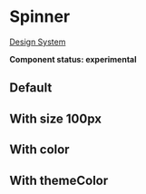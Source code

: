 
<Meta title="UI/Spinner" component={Spinner} />

# Spinner

[Design System](https://designsystem.amsterdam.nl/7awj1hc9f/p/018b4e-progress-indicator)

**Component status: experimental**

## Default

<Canvas>
  <Story name="Default">
    <Spinner />
  </Story>
</Canvas>

## With size 100px

<Canvas>
  <Story name="With size 100px">
    <Spinner size={100} />
  </Story>
</Canvas>

## With color

<Canvas>
  <Story name="With color">
    <Spinner color="#00ff00" />
  </Story>
</Canvas>

## With themeColor

<Canvas>
  <Story name="With themeColor">
    <Spinner color={themeColor('secondary')} />
  </Story>
</Canvas>
